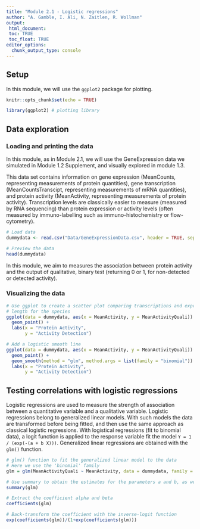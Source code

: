 ```yaml
---
title: "Module 2.1 - Logistic regressions"
author: "A. Gamble, I. Ali, N. Zaitlen, R. Wollman"
output: 
 html_document:
 toc: TRUE
 toc_float: TRUE
editor_options:
  chunk_output_type: console
---
```


## Setup

In this module, we will use the `ggplot2` package for plotting.

```r

knitr::opts_chunk$set(echo = TRUE)

library(ggplot2) # plotting library

```

## Data exploration

### Loading and printing the data

In this module, as in Module 2.1, we will use the GeneExpression data we simulated in Module 1.2 Supplement, and visually explored in module 1.3. 

This data set contains information on gene expression (MeanCounts, representing measurements of protein quantities), gene transcription (MeanCountsTranscipt, representing measurements of mRNA quantities), and protein activity (MeanActivity, representing measurements of protein activity). Transcription levels are classically easier to measure (measured by RNA sequencing) than protein expression or activity levels (often measured by immuno-labelling such as immuno-histochemistry or flow-cytometry).

```r

# Load data
dummydata <- read.csv("Data/GeneExpressionData.csv", header = TRUE, sep = ",")

# Preview the data
head(dummydata)

```

In this module, we aim to measures the association between protein activity and the output of qualitative, binary test (returning 0 or 1, for non-detected or detected activity).

### Visualizing the data

```r

# Use ggplot to create a scatter plot comparing transcriptions and expression levels
# length for the species
ggplot(data = dummydata, aes(x = MeanActivity, y = MeanActivityQuali)) +
  geom_point() +
  labs(x = "Protein Activity",
       y = "Activity Detection") 

# Add a logistic smooth line
ggplot(data = dummydata, aes(x = MeanActivity, y = MeanActivityQuali)) +
  geom_point() +
  geom_smooth(method = "glm", method.args = list(family = "binomial")) +
  labs(x = "Protein Activity",
       y = "Activity Detection") 

```

## Testing correlations with logistic regressions

Logistic regressions are used to measure the strength of association 
between a quantitative variable and a qualitative variable. Logistic regressions belong to generalized linear models. With such models the data are transformed before being fitted, and then use the same approach as classical logistic regressions. With logistical regressions (fit to binomial data), a logit function is applied to the response variable fit the model `Y = 1 / (exp(-(a + b X)))`.
Generalized linear regressions are obtained with the `glm()` function.

```r

# glm() function to fit the generalized linear model to the data
# Here we use the 'binomial' family 
glm = glm(MeanActivityQuali ~ MeanActivity, data = dummydata, family = "binomial")

# Use summary to obtain the estimates for the parameters a and b, as well as the p-value
summary(glm)

# Extract the coefficient alpha and beta
coefficients(glm)

# Back-transform the coefficient with the inverse-logit function
exp(coefficients(glm))/(1+exp(coefficients(glm)))

```